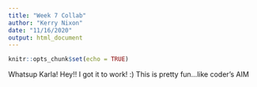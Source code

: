 ```yaml
---
title: "Week 7 Collab"
author: "Kerry Nixon"
date: "11/16/2020"
output: html_document
---
```


```r
knitr::opts_chunk$set(echo = TRUE)
```

Whatsup Karla!
Hey!! I got it to work! :) 
This is pretty fun...like coder's AIM